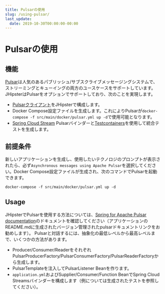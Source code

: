 ```yaml
---
title: Pulsarの使用
slug: /using-pulsar/
last_update:
  date: 2019-10-30T00:00:00-00:00
---
```


# <i class="fa fa-envelope"></i> Pulsarの使用

## 機能

[Pulsar](http://pulsar.apache.org/)は人気のあるパブリッシュ/サブスクライブメッセージングシステムで、ストリーミングとキューイングの両方のユースケースをサポートしています。JHipsterはPulsarをオプションでサポートしており、次のことを実現します。

- [Pulsarクライアント](https://pulsar.apache.org/docs/2.11.x/client-libraries-java/)をJHipsterで構成します。
- Docker Compose設定ファイルを生成します。これによりPulsarが`docker-compose -f src/main/docker/pulsar.yml up -d`で使用可能となります。
- [Spring Cloud Stream](https://docs.spring.io/spring-cloud-stream/docs/current/reference/html/) Pulsarバインダーと[Testcontainers](https://www.testcontainers.org/)を使用して統合テストを生成します。

## 前提条件

新しいアプリケーションを生成し、使用したいテクノロジのプロンプトが表示されたら、必ず`Asynchronous messages using Apache Pulsar`を選択してください。Docker Compose設定ファイルが生成され、次のコマンドでPulsarを起動できます。

```shell
docker-compose -f src/main/docker/pulsar.yml up -d
```


## Usage

JHipsterでPulsarを使用する方法については、[Spring for Apache Pulsar documentation](https://docs.spring.io/spring-pulsar/docs/current/reference/html/)のドキュメントを確認してください（アプリケーションのREADME.mdに生成されたバージョン管理されたpulsarドキュメントリンクをお勧めします）。
Pulsarと対話するには、抽象化の最低レベルから最高レベルまで、いくつかの方法があります。
* Producer/Consumer/ReaderをそれぞれPulsarProducerFactory/PulsarConsumerFactory/PulsarReaderFactoryから生成します。
* PulsarTemplateを注入してPulsarListener Beanを作ります。
* `application.yml`およびSupplier/Consumer/Function BeanでSpring Cloud Streamsバインダーを構成します（例については生成されたテストを参照してください）。
